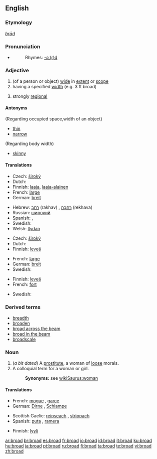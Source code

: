 {{wikipedia|dab=broad}}
==English==

===Etymology===
{{OE.}} ''[[brād]]''

===Pronunciation===
*{{audio|en-us-broad.ogg|Audio (US)}}
*:Rhymes: [[Rhymes:English:-ɔː(r)d|-ɔː(r)d]]

===Adjective===
{{en-adj|er}}

# (of a person or object) [[wide]] in [[extent]] or [[scope]]
# having a specified [[width]] (e.g. 3 ft broad)
# {{context|of an accent}} strongly [[regional]]

====Antonyms====
(Regarding occupied space,width of an object)
*[[thin]]
*[[narrow]]
(Regarding body width)
*[[skinny]]

====Translations====
{{trans-top|wide in extent or scope}}
*Czech: [[široký]] {{m}}
*Dutch: {{t+|nl|breed}}
*Finnish: [[laaja]], [[laaja-alainen]]
*French: [[large]]
*German: [[breit]]
{{trans-mid}}
*Hebrew: [[רחב]] (rakhav) {{m}}, [[רחבה]] (rekhava) {{f}}
*Russian: [[широкий]]
*Spanish: {{t+|es|ancho|m}}, {{t|es|ancha|f}}
*Swedish: {{t|sv|bred}}
*Welsh: [[llydan]]
{{trans-bottom}}

{{trans-top|having a specified width}}
*Czech: [[široký]] {{m}}
*Dutch: {{t+|nl|breed}}
*Finnish: [[leveä]]
{{trans-mid}}
*French: [[large]]
*German: [[breit]]
*Swedish: {{t|sv|bred}}
{{trans-bottom}}

{{trans-top|strongly regional}}
*Finnish: [[leveä]]
*French: [[fort]]
{{trans-mid}}
*Swedish: {{t|sv|bred}}
{{trans-bottom}}

===Derived terms===
*[[breadth]]
*[[broaden]]
*[[broad across the beam]]
*[[broad in the beam]]
*[[broadscale]]

===Noun===
{{en-noun}}

#(''a bit dated'') A [[prostitute]], a woman of [[loose]] morals.
# A colloquial term for a woman or girl.
#:'''Synonyms:''' see [[wikiSaurus:woman]]

====Translations====
{{trans-top|a prostitute}}
*French: [[mogue#French|mogue]] {{f}}, [[garce]] {{f}}
*German: [[Dirne]] {{f}}, [[Schlampe]] {{f}}
{{trans-mid|}}
*Scottish Gaelic: [[reipseach]] {{f}}, [[strìopach]] {{f}}
*Spanish: [[puta]] {{f}}, [[ramera]] {{f}}
{{trans-bottom|}}

{{trans-top|colloquial term for a woman or girl}}
*Finnish: [[lyyli]]
{{trans-mid}}
{{trans-bottom}}

[[ar:broad]]
[[br:broad]]
[[es:broad]]
[[fr:broad]]
[[io:broad]]
[[id:broad]]
[[it:broad]]
[[ku:broad]]
[[hu:broad]]
[[ja:broad]]
[[pt:broad]]
[[ru:broad]]
[[fi:broad]]
[[ta:broad]]
[[te:broad]]
[[vi:broad]]
[[zh:broad]]